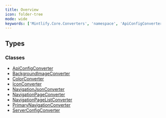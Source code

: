 ```yaml
---
title: Overview
icon: folder-tree
mode: wide
keywords: ['Mintlify.Core.Converters', 'namespace', 'ApiConfigConverter', 'BackgroundImageConverter', 'ColorConverter', 'IconConverter', 'NavigationJsonConverter', 'NavigationPageConverter', 'NavigationPageListConverter', 'PrimaryNavigationConverter', 'ServerConfigConverter']
---
```


## Types

### Classes

- [ApiConfigConverter](ApiConfigConverter.mdx)
- [BackgroundImageConverter](BackgroundImageConverter.mdx)
- [ColorConverter](ColorConverter.mdx)
- [IconConverter](IconConverter.mdx)
- [NavigationJsonConverter](NavigationJsonConverter.mdx)
- [NavigationPageConverter](NavigationPageConverter.mdx)
- [NavigationPageListConverter](NavigationPageListConverter.mdx)
- [PrimaryNavigationConverter](PrimaryNavigationConverter.mdx)
- [ServerConfigConverter](ServerConfigConverter.mdx)

